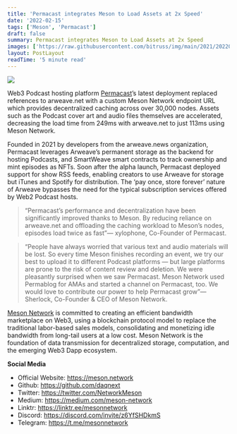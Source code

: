 ```yaml
---
title: 'Permacast integrates Meson to Load Assets at 2x Speed'
date: '2022-02-15'
tags: ['Meson', 'Permacast']
draft: false
summary: Permacast integrates Meson to Load Assets at 2x Speed
images: ['https://raw.githubusercontent.com/bitruss/img/main/2021/202205271326231.png']
layout: PostLayout
readTime: '5 minute read'
---
```


![](https://raw.githubusercontent.com/bitruss/img/main/2021/202205271326231.png)

Web3 Podcast hosting platform [Permacast](https://permacast.net/)’s latest deployment replaced references to arweave.net with a custom Meson Network endpoint URL which provides decentralized caching across over 30,000 nodes. Assets such as the Podcast cover art and audio files themselves are accelerated, decreasing the load time from 249ms with arweave.net to just 113ms using Meson Network.

Founded in 2021 by developers from the arweave.news organization, Permacast leverages Arweave’s permanent storage as the backend for hosting Podcasts, and SmartWeave smart contracts to track ownership and mint episodes as NFTs. Soon after the alpha launch, Permacast deployed support for show RSS feeds, enabling creators to use Arweave for storage but iTunes and Spotify for distribution. The ‘pay once, store forever’ nature of Arweave bypasses the need for the typical subscription services offered by Web2 Podcast hosts.

> “Permacast’s performance and decentralization have been significantly improved thanks to Meson. By reducing reliance on arweave.net and offloading the caching workload to Meson’s nodes, episodes load twice as fast”— xylophone, Co-Founder of Permacast.

> “People have always worried that various text and audio materials will be lost. So every time Meson finishes recording an event, we try our best to upload it to different Podcast platforms — but large platforms are prone to the risk of content review and deletion. We were pleasantly surprised when we saw Permacast. Meson Network used Permablog for AMAs and started a channel on Permacast, too. We would love to contribute our power to help Permacast grow”— Sherlock, Co-Founder & CEO of Meson Network.

[Meson Network](https://meson.network/) is committed to creating an efficient bandwidth marketplace on Web3, using a blockchain protocol model to replace the traditional labor-based sales models, consolidating and monetizing idle bandwidth from long-tail users at a low cost. Meson Network is the foundation of data transmission for decentralized storage, computation, and the emerging Web3 Dapp ecosystem.

**Social Media**

- Official Website: https://meson.network
- Github: https://github.com/daqnext
- Twitter: https://twitter.com/NetworkMeson
- Medium: https://medium.com/meson-network
- Linktr: https://linktr.ee/mesonnetwork
- Discord: https://discord.com/invite/z6YfSHDkmS
- Telegram: https://t.me/mesonnetwork
